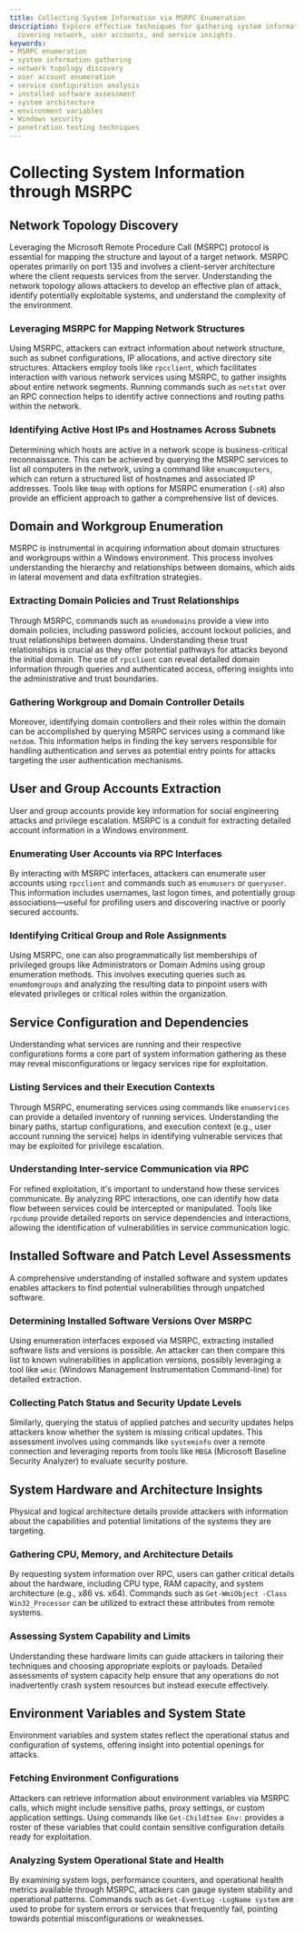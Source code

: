 ```yaml
---
title: Collecting System Information via MSRPC Enumeration
description: Explore effective techniques for gathering system information using MSRPC,
  covering network, user accounts, and service insights.
keywords:
- MSRPC enumeration
- system information gathering
- network topology discovery
- user account enumeration
- service configuration analysis
- installed software assessment
- system architecture
- environment variables
- Windows security
- penetration testing techniques
---
```


# Collecting System Information through MSRPC

## Network Topology Discovery

Leveraging the Microsoft Remote Procedure Call (MSRPC) protocol is essential for mapping the structure and layout of a target network. MSRPC operates primarily on port 135 and involves a client-server architecture where the client requests services from the server. Understanding the network topology allows attackers to develop an effective plan of attack, identify potentially exploitable systems, and understand the complexity of the environment.

### Leveraging MSRPC for Mapping Network Structures

Using MSRPC, attackers can extract information about network structure, such as subnet configurations, IP allocations, and active directory site structures. Attackers employ tools like `rpcclient`, which facilitates interaction with various network services using MSRPC, to gather insights about entire network segments. Running commands such as `netstat` over an RPC connection helps to identify active connections and routing paths within the network.

### Identifying Active Host IPs and Hostnames Across Subnets

Determining which hosts are active in a network scope is business-critical reconnaissance. This can be achieved by querying the MSRPC services to list all computers in the network, using a command like `enumcomputers`, which can return a structured list of hostnames and associated IP addresses. Tools like `Nmap` with options for MSRPC enumeration (`-sR`) also provide an efficient approach to gather a comprehensive list of devices.

## Domain and Workgroup Enumeration

MSRPC is instrumental in acquiring information about domain structures and workgroups within a Windows environment. This process involves understanding the hierarchy and relationships between domains, which aids in lateral movement and data exfiltration strategies.

### Extracting Domain Policies and Trust Relationships

Through MSRPC, commands such as `enumdomains` provide a view into domain policies, including password policies, account lockout policies, and trust relationships between domains. Understanding these trust relationships is crucial as they offer potential pathways for attacks beyond the initial domain. The use of `rpcclient` can reveal detailed domain information through queries and authenticated access, offering insights into the administrative and trust boundaries.

### Gathering Workgroup and Domain Controller Details

Moreover, identifying domain controllers and their roles within the domain can be accomplished by querying MSRPC services using a command like `netdom`. This information helps in finding the key servers responsible for handling authentication and serves as potential entry points for attacks targeting the user authentication mechanisms.

## User and Group Accounts Extraction

User and group accounts provide key information for social engineering attacks and privilege escalation. MSRPC is a conduit for extracting detailed account information in a Windows environment.

### Enumerating User Accounts via RPC Interfaces

By interacting with MSRPC interfaces, attackers can enumerate user accounts using `rpcclient` and commands such as `enumusers` or `queryuser`. This information includes usernames, last logon times, and potentially group associations—useful for profiling users and discovering inactive or poorly secured accounts.

### Identifying Critical Group and Role Assignments

Using MSRPC, one can also programmatically list memberships of privileged groups like Administrators or Domain Admins using group enumeration methods. This involves executing queries such as `enumdomgroups` and analyzing the resulting data to pinpoint users with elevated privileges or critical roles within the organization.

## Service Configuration and Dependencies

Understanding what services are running and their respective configurations forms a core part of system information gathering as these may reveal misconfigurations or legacy services ripe for exploitation.

### Listing Services and their Execution Contexts

Through MSRPC, enumerating services using commands like `enumservices` can provide a detailed inventory of running services. Understanding the binary paths, startup configurations, and execution context (e.g., user account running the service) helps in identifying vulnerable services that may be exploited for privilege escalation.

### Understanding Inter-service Communication via RPC

For refined exploitation, it's important to understand how these services communicate. By analyzing RPC interactions, one can identify how data flow between services could be intercepted or manipulated. Tools like `rpcdump` provide detailed reports on service dependencies and interactions, allowing the identification of vulnerabilities in service communication logic.

## Installed Software and Patch Level Assessments

A comprehensive understanding of installed software and system updates enables attackers to find potential vulnerabilities through unpatched software.

### Determining Installed Software Versions Over MSRPC

Using enumeration interfaces exposed via MSRPC, extracting installed software lists and versions is possible. An attacker can then compare this list to known vulnerabilities in application versions, possibly leveraging a tool like `wmic` (Windows Management Instrumentation Command-line) for detailed extraction.

### Collecting Patch Status and Security Update Levels

Similarly, querying the status of applied patches and security updates helps attackers know whether the system is missing critical updates. This assessment involves using commands like `systeminfo` over a remote connection and leveraging reports from tools like `MBSA` (Microsoft Baseline Security Analyzer) to evaluate security posture.

## System Hardware and Architecture Insights

Physical and logical architecture details provide attackers with information about the capabilities and potential limitations of the systems they are targeting.

### Gathering CPU, Memory, and Architecture Details

By requesting system information over RPC, users can gather critical details about the hardware, including CPU type, RAM capacity, and system architecture (e.g., x86 vs. x64). Commands such as `Get-WmiObject -Class Win32_Processor` can be utilized to extract these attributes from remote systems.

### Assessing System Capability and Limits

Understanding these hardware limits can guide attackers in tailoring their techniques and choosing appropriate exploits or payloads. Detailed assessments of system capacity help ensure that any operations do not inadvertently crash system resources but instead execute effectively.

## Environment Variables and System State

Environment variables and system states reflect the operational status and configuration of systems, offering insight into potential openings for attacks.

### Fetching Environment Configurations

Attackers can retrieve information about environment variables via MSRPC calls, which might include sensitive paths, proxy settings, or custom application settings. Using commands like `Get-ChildItem Env:` provides a roster of these variables that could contain sensitive configuration details ready for exploitation.

### Analyzing System Operational State and Health

By examining system logs, performance counters, and operational health metrics available through MSRPC, attackers can gauge system stability and operational patterns. Commands such as `Get-EventLog -LogName system` are used to probe for system errors or services that frequently fail, pointing towards potential misconfigurations or weaknesses.